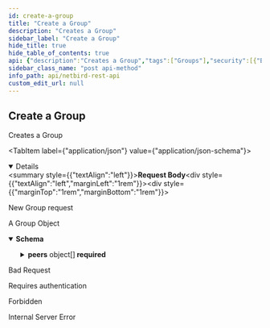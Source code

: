 ```yaml
---
id: create-a-group
title: "Create a Group"
description: "Creates a Group"
sidebar_label: "Create a Group"
hide_title: true
hide_table_of_contents: true
api: {"description":"Creates a Group","tags":["Groups"],"security":[{"BearerAuth":[]},{"TokenAuth":[]}],"requestBody":{"description":"New Group request","content":{"application/json":{"schema":{"type":"object","properties":{"name":{"type":"string"},"peers":{"type":"array","items":{"type":"string"}}},"required":["name"]}}}},"responses":{"200":{"description":"A Group Object","content":{"application/json":{"schema":{"allOf":[{"type":"object","properties":{"id":{"description":"Group ID","type":"string"},"name":{"description":"Group Name identifier","type":"string"},"peers_count":{"description":"Count of peers associated to the group","type":"integer"}},"required":["id","name","peers_count"],"title":"GroupMinimum"},{"type":"object","properties":{"peers":{"description":"List of peers object","type":"array","items":{"type":"object","properties":{"id":{"description":"Peer ID","type":"string"},"name":{"description":"Peer's hostname","type":"string"}},"required":["id","name"],"title":"PeerMinimum"}}},"required":["peers"]}],"title":"Group"}}}},"400":{"description":"Bad Request","content":{}},"401":{"description":"Requires authentication","content":{}},"403":{"description":"Forbidden","content":{}},"500":{"description":"Internal Server Error","content":{}}},"method":"post","path":"/api/groups","servers":[{"url":"https://netbird.io","description":"Default server"}],"securitySchemes":{"BearerAuth":{"type":"http","scheme":"bearer","bearerFormat":"JWT"},"TokenAuth":{"type":"apiKey","in":"header","name":"Authorization","description":"Prefix the value with \\\"Token\\\" to indicate the custom authorization type"}},"jsonRequestBodyExample":{"name":"string","peers":["string"]},"info":{"title":"NetBird REST API","description":"API to manipulate groups, rules, policies and retrieve information about peers and users","version":"0.0.1"},"postman":{"name":"Create a Group","description":{"content":"Creates a Group","type":"text/plain"},"url":{"path":["api","groups"],"host":["{{baseUrl}}"],"query":[],"variable":[]},"header":[{"key":"Content-Type","value":"application/json"},{"key":"Accept","value":"application/json"}],"method":"POST","body":{"mode":"raw","raw":"\"\"","options":{"raw":{"language":"json"}}},"auth":{"type":"bearer","bearer":[{"type":"any","value":"<Bearer Token>","key":"token"}]}}}
sidebar_class_name: "post api-method"
info_path: api/netbird-rest-api
custom_edit_url: null
---
```



## Create a Group



Creates a Group

<MimeTabs><TabItem label={"application/json"} value={"application/json-schema"}><details style={{}} data-collapsed={false} open={true}><summary style={{"textAlign":"left"}}><strong>Request Body</strong></summary><div style={{"textAlign":"left","marginLeft":"1rem"}}><div style={{"marginTop":"1rem","marginBottom":"1rem"}}>

New Group request

</div></div><ul style={{"marginLeft":"1rem"}}><SchemaItem collapsible={false} name={"name"} required={true} schemaName={"string"} qualifierMessage={undefined} schema={{"type":"string"}}></SchemaItem><SchemaItem collapsible={false} name={"peers"} required={false} schemaName={"string[]"} qualifierMessage={undefined} schema={{"type":"array","items":{"type":"string"}}}></SchemaItem></ul></details></TabItem></MimeTabs><div><ApiTabs><TabItem label={"200"} value={"200"}><div>

A Group Object

</div><div><MimeTabs schemaType={"response"}><TabItem label={"application/json"} value={"application/json"}><SchemaTabs><TabItem label={"Schema"} value={"Schema"}><details style={{}} data-collapsed={false} open={true}><summary style={{"textAlign":"left"}}><strong>Schema</strong></summary><div style={{"textAlign":"left","marginLeft":"1rem"}}></div><ul style={{"marginLeft":"1rem"}}><SchemaItem collapsible={false} name={"id"} required={true} schemaName={"string"} qualifierMessage={undefined} schema={{"description":"Group ID","type":"string"}}></SchemaItem><SchemaItem collapsible={false} name={"name"} required={true} schemaName={"string"} qualifierMessage={undefined} schema={{"description":"Group Name identifier","type":"string"}}></SchemaItem><SchemaItem collapsible={false} name={"peers_count"} required={true} schemaName={"integer"} qualifierMessage={undefined} schema={{"description":"Count of peers associated to the group","type":"integer"}}></SchemaItem><SchemaItem collapsible={true} className={"schemaItem"}><details style={{}}><summary style={{}}><strong>peers</strong><span style={{"opacity":"0.6"}}> object[]</span><strong style={{"fontSize":"var(--ifm-code-font-size)","color":"var(--openapi-required)"}}> required</strong></summary><div style={{"marginLeft":"1rem"}}><div style={{"marginTop":".5rem","marginBottom":".5rem"}}>

List of peers object

</div><li><div style={{"fontSize":"var(--ifm-code-font-size)","opacity":"0.6","marginLeft":"-.5rem","paddingBottom":".5rem"}}>Array [</div></li><SchemaItem collapsible={false} name={"id"} required={true} schemaName={"string"} qualifierMessage={undefined} schema={{"description":"Peer ID","type":"string"}}></SchemaItem><SchemaItem collapsible={false} name={"name"} required={true} schemaName={"string"} qualifierMessage={undefined} schema={{"description":"Peer's hostname","type":"string"}}></SchemaItem><li><div style={{"fontSize":"var(--ifm-code-font-size)","opacity":"0.6","marginLeft":"-.5rem"}}>]</div></li></div></details></SchemaItem></ul></details></TabItem><TabItem label={"Example (from schema)"} value={"Example (from schema)"}><ResponseSamples responseExample={"{\n  \"id\": \"string\",\n  \"name\": \"string\",\n  \"peers_count\": 0,\n  \"peers\": [\n    {\n      \"id\": \"string\",\n      \"name\": \"string\"\n    }\n  ]\n}"} language={"json"}></ResponseSamples></TabItem></SchemaTabs></TabItem></MimeTabs></div></TabItem><TabItem label={"400"} value={"400"}><div>

Bad Request

</div><div></div></TabItem><TabItem label={"401"} value={"401"}><div>

Requires authentication

</div><div></div></TabItem><TabItem label={"403"} value={"403"}><div>

Forbidden

</div><div></div></TabItem><TabItem label={"500"} value={"500"}><div>

Internal Server Error

</div><div></div></TabItem></ApiTabs></div>
      
